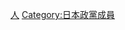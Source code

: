{{DEFAULTSORT:Rikken Minshu Tou}}
[[Category:立憲民主黨_(日本2020年)|人]]
[[Category:日本政黨成員|Category:日本政黨成員]]